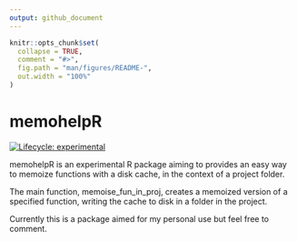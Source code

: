 ```yaml
---
output: github_document
---
```


<!-- README.md is generated from README.Rmd. Please edit that file -->

```r
knitr::opts_chunk$set(
  collapse = TRUE,
  comment = "#>",
  fig.path = "man/figures/README-",
  out.width = "100%"
)
```

# memohelpR

<!-- badges: start -->
[![Lifecycle: experimental](https://img.shields.io/badge/lifecycle-experimental-orange.svg)](https://lifecycle.r-lib.org/articles/stages.html#experimental)
<!-- badges: end -->

memohelpR is an experimental R package aiming to provides an easy way to memoize functions with a disk cache, in the context of a project folder.

The main function, memoise_fun_in_proj, creates a memoized version of a specified function, writing the cache to disk in a folder in the project.

Currently this is a package aimed for my personal use but feel free to comment.

